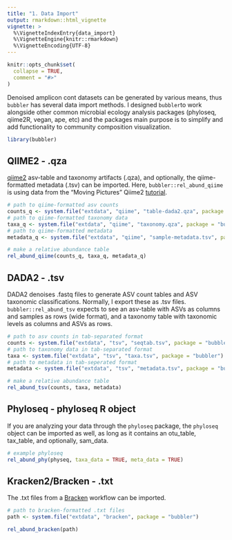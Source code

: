 ```yaml
---
title: "1. Data Import"
output: rmarkdown::html_vignette
vignette: >
  %\VignetteIndexEntry{data_import}
  %\VignetteEngine{knitr::rmarkdown}
  %\VignetteEncoding{UTF-8}
---
```


```r
knitr::opts_chunk$set(
  collapse = TRUE,
  comment = "#>"
)
```

Denoised amplicon cont datasets can be generated by various means, thus `bubbler` has several data import methods.  I designed `bubbler`to work alongside other common microbial ecology analysis packages (phyloseq, qiime2R, vegan, ape, etc) and the packages main purpose is to simplify and add functionality to community composition visualization.

```r
library(bubbler)
```

## QIIME2 - .qza

[qiime2](https://qiime2.org/) asv-table and taxonomy artifacts (.qza), and optionally, the qiime-formatted metadata (.tsv) can be imported. Here, `bubbler::rel_abund_qiime` is using data from the "Moving Pictures" Qiime2 [tutorial](https://docs.qiime2.org/2024.5/tutorials/moving-pictures/).

```r
# path to qiime-formatted asv counts 
counts_q <- system.file("extdata", "qiime", "table-dada2.qza", package = "bubbler")
# path to qiime-formatted taxonomy data 
taxa_q <- system.file("extdata", "qiime", "taxonomy.qza", package = "bubbler")
# path to qiime-formatted metadata
metadata_q <- system.file("extdata", "qiime", "sample-metadata.tsv", package = "bubbler")

# make a relative abundance table 
rel_abund_qiime(counts_q, taxa_q, metadata_q)
```

## DADA2 - .tsv

DADA2 denoises .fastq files to generate ASV count tables and ASV taxonomic classifications. Normally, I export these as .tsv files. `bubbler::rel_abund_tsv` expects to see an asv-table with ASVs as columns and samples as rows (wide format), and a taxonomy table with taxonomic levels as columns and ASVs as rows. 

```r
# path to asv counts in tab-separated format
counts <- system.file("extdata", "tsv", "seqtab.tsv", package = "bubbler")
# path to taxonomy data in tab-separated format
taxa <- system.file("extdata", "tsv", "taxa.tsv", package = "bubbler")
# path to metadata in tab-seperated format 
metadata <- system.file("extdata", "tsv", "metadata.tsv", package = "bubbler")

# make a relative abundance table
rel_abund_tsv(counts, taxa, metadata)
```

## Phyloseq - phyloseq R object

If you are analyzing your data through the `phyloseq` package, the `phyloseq` object can be imported as well, as long as it contains an otu_table, tax_table, and optionally, sam_data.

```r
# example phyloseq
rel_abund_phy(physeq, taxa_data = TRUE, meta_data = TRUE)
```


## Kracken2/Bracken - .txt

The .txt files from a [Bracken](https://github.com/jenniferlu717/Bracken) workflow can be imported.


```r
# path to bracken-formatted .txt files
path <- system.file("extdata", "bracken", package = "bubbler")

rel_abund_bracken(path)
```

